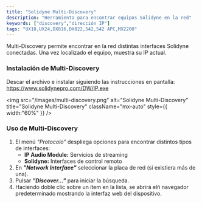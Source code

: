 ```yaml
---
title: "Solidyne Multi-Discovery"
description: "Herramienta para encontrar equipos Solidyne en la red"
keywords: ["discovery","dirección IP"]
tags: "UX18,UX24,DX816,DX822,542,542 APC,MX2200"
---
```


Multi-Discovery permite encontrar en la red distintas interfaces Solidyne conectadas. Una vez localizado el equipo, muestra su IP actual.

### **Instalación de Multi-Discovery**

Descar el archivo e instalar siguiendo las instrucciones en pantalla: https://www.solidynepro.com/DW/IP.exe

<img
  src="/images/multi-discovery.png"
  alt="Solidyne Multi-Discovery"
  title="Solidyne Multi-Discovery"
  className="mx-auto"
  style={{ width:"60%" }}
/>

### **Uso de Multi-Discovery**

1. El menú _"Protocolo"_ despliega opciones para encontrar distintos tipos de interfaces:
   - **IP Audio Module:** Servicios de streaming
   - **Solidyne:** Interfaces de control remoto
2. En **_"Network Interface"_** seleccionar la placa de red (si existiera más de una).
3. Pulsar **_"Discover..."_** para iniciar la búsqueda.
4. Haciendo doble clic sobre un ítem en la lista, se abrirá elñ navegador predeterminado mostrando la interfaz web del dispositivo.